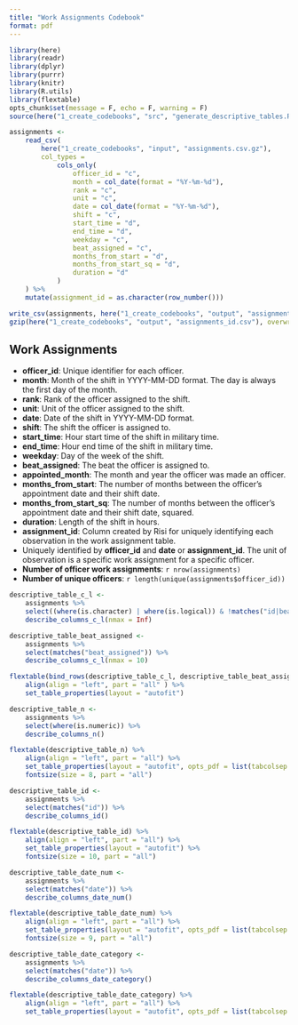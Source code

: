 ```yaml
---
title: "Work Assignments Codebook"
format: pdf
---
```


```r
library(here)
library(readr)
library(dplyr)
library(purrr)
library(knitr)
library(R.utils)
library(flextable)
opts_chunk$set(message = F, echo = F, warning = F)
source(here("1_create_codebooks", "src", "generate_descriptive_tables.R"))
```

```r
assignments <-
    read_csv(
        here("1_create_codebooks", "input", "assignments.csv.gz"),
        col_types = 
            cols_only(
                officer_id = "c",
                month = col_date(format = "%Y-%m-%d"),
                rank = "c",
                unit = "c",
                date = col_date(format = "%Y-%m-%d"),
                shift = "c",
                start_time = "d",
                end_time = "d",
                weekday = "c",
                beat_assigned = "c",
                months_from_start = "d",
                months_from_start_sq = "d",
                duration = "d"
            )
    ) %>%
    mutate(assignment_id = as.character(row_number()))

write_csv(assignments, here("1_create_codebooks", "output", "assignments_id.csv"))
gzip(here("1_create_codebooks", "output", "assignments_id.csv"), overwrite = T)
```

## Work Assignments

* **officer_id**: Unique identifier for each officer.
* **month**: Month of the shift in YYYY-MM-DD format. The day is always the first day of the month.
* **rank**: Rank of the officer assigned to the shift.
* **unit**: Unit of the officer assigned to the shift.
* **date**: Date of the shift in YYYY-MM-DD format.
* **shift**: The shift the officer is assigned to.
* **start_time**: Hour start time of the shift in military time.
* **end_time**: Hour end time of the shift in military time.
* **weekday**: Day of the week of the shift.
* **beat_assigned**: The beat the officer is assigned to.
* **appointed_month**: The month and year the officer was made an officer.
* **months_from_start**: The number of months between the officer's appointment date and their shift date.
* **months_from_start_sq**: The number of months between the officer's appointment date and their shift date, squared.
* **duration**: Length of the shift in hours.
* **assignment_id**: Column created by Risi for uniquely identifying each observation in the work assignment table.
* Uniquely identified by **officer_id** and **date** or **assignment_id**. The unit of observation is a specific work assignment for a specific officer.
* **Number of officer work assignments**: `r nrow(assignments)`
* **Number of unique officers**: `r length(unique(assignments$officer_id))`

```r
descriptive_table_c_l <-
    assignments %>%
    select((where(is.character) | where(is.logical)) & !matches("id|beat_assigned")) %>%
    describe_columns_c_l(nmax = Inf)

descriptive_table_beat_assigned <-
    assignments %>%
    select(matches("beat_assigned")) %>%
    describe_columns_c_l(nmax = 10)

flextable(bind_rows(descriptive_table_c_l, descriptive_table_beat_assigned)) %>%
    align(align = "left", part = "all" ) %>%
    set_table_properties(layout = "autofit")
```

```r
descriptive_table_n <-
    assignments %>%
    select(where(is.numeric)) %>%
    describe_columns_n()

flextable(descriptive_table_n) %>%
    align(align = "left", part = "all") %>%
    set_table_properties(layout = "autofit", opts_pdf = list(tabcolsep = 3)) %>%
    fontsize(size = 8, part = "all")
```

```r
descriptive_table_id <-
    assignments %>%
    select(matches("id")) %>%
    describe_columns_id()

flextable(descriptive_table_id) %>%
    align(align = "left", part = "all") %>%
    set_table_properties(layout = "autofit") %>%
    fontsize(size = 10, part = "all")
```

```r
descriptive_table_date_num <-
    assignments %>%
    select(matches("date")) %>%
    describe_columns_date_num()

flextable(descriptive_table_date_num) %>%
    align(align = "left", part = "all") %>%
    set_table_properties(layout = "autofit", opts_pdf = list(tabcolsep = 8)) %>%
    fontsize(size = 9, part = "all")
```

```r
descriptive_table_date_category <-
    assignments %>%
    select(matches("date")) %>%
    describe_columns_date_category()

flextable(descriptive_table_date_category) %>%
    align(align = "left", part = "all") %>%
    set_table_properties(layout = "autofit", opts_pdf = list(tabcolsep = 10))
```
